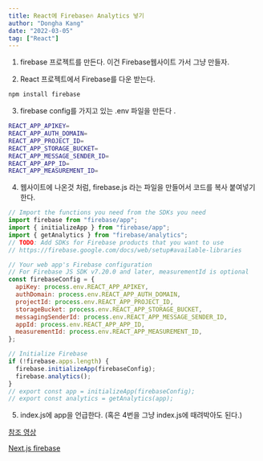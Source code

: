 ```yaml
---
title: React에 Firebase🔥 Analytics 넣기
author: "Dongha Kang"
date: "2022-03-05"
tag: ["React"]
---
```


1. firebase 프로젝트를 만든다. 이건 Firebase웹사이트 가서 그냥 만들자.

2. React 프로젝트에서 Firebase를 다운 받는다.

```bash
npm install firebase
```

3. firebase config를 가지고 있는 .env 파일을 만든다 .

```bash
REACT_APP_APIKEY=
REACT_APP_AUTH_DOMAIN=
REACT_APP_PROJECT_ID=
REACT_APP_STORAGE_BUCKET=
REACT_APP_MESSAGE_SENDER_ID=
REACT_APP_APP_ID=
REACT_APP_MEASUREMENT_ID=
```

4. 웹사이트에 나온것 처럼, firebase.js 라는 파일을 만들어서 코드를 복사 붙여넣기 한다.

```jsx
// Import the functions you need from the SDKs you need
import firebase from "firebase/app";
import { initializeApp } from "firebase/app";
import { getAnalytics } from "firebase/analytics";
// TODO: Add SDKs for Firebase products that you want to use
// https://firebase.google.com/docs/web/setup#available-libraries

// Your web app's Firebase configuration
// For Firebase JS SDK v7.20.0 and later, measurementId is optional
const firebaseConfig = {
  apiKey: process.env.REACT_APP_APIKEY,
  authDomain: process.env.REACT_APP_AUTH_DOMAIN,
  projectId: process.env.REACT_APP_PROJECT_ID,
  storageBucket: process.env.REACT_APP_STORAGE_BUCKET,
  messagingSenderId: process.env.REACT_APP_MESSAGE_SENDER_ID,
  appId: process.env.REACT_APP_APP_ID,
  measurementId: process.env.REACT_APP_MEASUREMENT_ID,
};

// Initialize Firebase
if (!firebase.apps.length) {
  firebase.initializeApp(firebaseConfig);
  firebase.analytics();
}
// export const app = initializeApp(firebaseConfig);
// export const analytics = getAnalytics(app);
```

5. index.js에 app을 언급한다. (혹은 4번을 그냥 index.js에 때려박아도 된다.)

[참조 영상](https://www.youtube.com/watch?v=Ht8Onfr3AR8)

[Next.js firebase](https://medium.com/wesionary-team/integration-of-firebase-analytics-in-nextjs-application-in-minutes-ea5e051ef82a)
